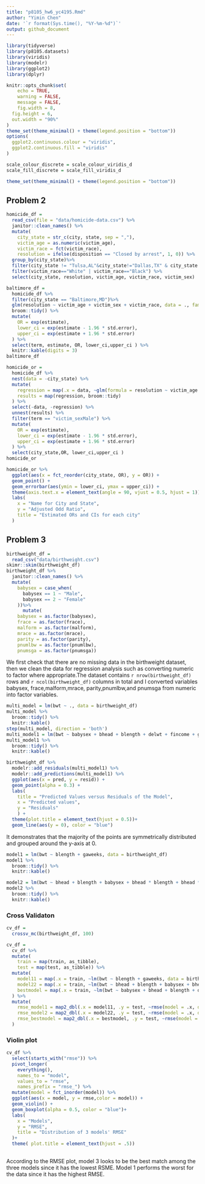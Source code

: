 ```yaml
---
title: "p8105_hw6_yc4195.Rmd"
author: "Yimin Chen"
date: '`r format(Sys.time(), "%Y-%m-%d")`'
output: github_document
---
```


```r
library(tidyverse)
library(p8105.datasets)
library(viridis)
library(modelr)
library(ggplot2)
library(dplyr)

knitr::opts_chunk$set(
	echo = TRUE,
	warning = FALSE,
	message = FALSE, 
	fig.width = 8, 
  fig.height = 6,
  out.width = "90%"
)
theme_set(theme_minimal() + theme(legend.position = "bottom"))
options(
  ggplot2.continuous.colour = "viridis",
  ggplot2.continuous.fill = "viridis"
)

scale_colour_discrete = scale_colour_viridis_d
scale_fill_discrete = scale_fill_viridis_d

theme_set(theme_minimal() + theme(legend.position = "bottom"))
```

## Problem 2


```r
homicide_df = 
  read_csv(file = "data/homicide-data.csv") %>% 
  janitor::clean_names() %>% 
  mutate(
    city_state = str_c(city, state, sep = ","),
    victim_age = as.numeric(victim_age),
    victim_race = fct(victim_race),
    resolution = ifelse(disposition == "Closed by arrest", 1, 0)) %>% 
  group_by(city_state)%>% 
  filter(city_state != "Tulsa,AL"&city_state!="Dallas,TX" & city_state!="Phoenix,AZ" & city_state!="Kansas City,MO")%>% 
  filter(victim_race=="White" | victim_race=="Black") %>%
  select(city_state, resolution, victim_age, victim_race, victim_sex)
```

```r
baltimore_df = 
  homicide_df %>% 
  filter(city_state == "Baltimore,MD")%>% 
  glm(resolution ~ victim_age + victim_sex + victim_race, data = ., family =binomial())%>%
  broom::tidy() %>%
  mutate(
    OR = exp(estimate),
    lower_ci = exp(estimate - 1.96 * std.error),
    upper_ci = exp(estimate + 1.96 * std.error)
  ) %>% 
  select(term, estimate, OR, lower_ci,upper_ci ) %>% 
  knitr::kable(digits = 3)
baltimore_df
```

```r
homicide_or = 
  homicide_df %>% 
  nest(data = -city_state) %>% 
  mutate(
    regression = map(.x = data, ~glm(formula = resolution ~ victim_age + victim_sex + victim_race, data = .x, family = binomial())),
    results = map(regression, broom::tidy)
  ) %>% 
  select(-data, -regression) %>% 
  unnest(results) %>% 
  filter(term == "victim_sexMale") %>% 
  mutate(
    OR = exp(estimate),
    lower_ci = exp(estimate - 1.96 * std.error),
    upper_ci = exp(estimate + 1.96 * std.error)
  ) %>% 
  select(city_state,OR, lower_ci,upper_ci ) 
homicide_or
```


```r
homicide_or %>% 
  ggplot(aes(x = fct_reorder(city_state, OR), y = OR)) +
  geom_point() + 
  geom_errorbar(aes(ymin = lower_ci, ymax = upper_ci)) + 
  theme(axis.text.x = element_text(angle = 90, vjust = 0.5, hjust = 1))+
  labs(
    x = "Name for City and State",
    y = "Adjusted Odd Ratio",
    title = "Estimated ORs and CIs for each city"
  )

```


## Problem 3

```r
birthweight_df = 
  read_csv("data/birthweight.csv")
skimr::skim(birthweight_df)
birthweight_df %>% 
  janitor::clean_names() %>%
  mutate(
    babysex = case_when(
      babysex == 1 ~ "Male",
      babysex == 2 ~ "Female"
    ))%>% 
      mutate(
    babysex = as.factor(babysex),
    frace = as.factor(frace),
    malform = as.factor(malform),
    mrace = as.factor(mrace),
    parity = as.factor(parity),
    pnumlbw = as.factor(pnumlbw),
    pnumsga = as.factor(pnumsga)) 
```

We first check that there are no missing data in the birthweight dataset, then we clean the data for regression analysis such as converting numeric to factor where appropriate.The dataset contains `r nrow(birthweight_df)` rows and `r ncol(birthweight_df)` columns in total and I converted variables babysex, frace,malform,mrace, parity,pnumlbw,and pnumsga from numeric into factor variables.


```r
multi_model = lm(bwt ~ ., data = birthweight_df)
multi_model %>% 
  broom::tidy() %>% 
  knitr::kable()
step(multi_model, direction = 'both')
multi_model1 = lm(bwt ~ babysex + bhead + blength + delwt + fincome + gaweeks + mheight + mrace + parity + ppwt + smoken, data = birthweight_df)
multi_model1 %>% 
  broom::tidy() %>% 
  knitr::kable()
```

```r
birthweight_df %>% 
  modelr::add_residuals(multi_model1) %>%
  modelr::add_predictions(multi_model1) %>% 
  ggplot(aes(x = pred, y = resid)) + 
  geom_point(alpha = 0.3) +
  labs(
    title = "Predicted Values versus Residuals of the Model",
    x = "Predicted values",
    y = "Residuals"
    ) +
  theme(plot.title = element_text(hjust = 0.5))+
  geom_line(aes(y = 0), color = "blue")
```

It demonstrates that the majority of the points are symmetrically distributed and grouped around the y-axis at 0.

```r
model1 = lm(bwt ~ blength + gaweeks, data = birthweight_df)
model1 %>% 
  broom::tidy() %>% 
  knitr::kable()
```


```r
model2 = lm(bwt ~ bhead + blength + babysex + bhead * blength + bhead * babysex + blength * babysex + bhead * blength * babysex, data = birthweight_df)
model2 %>% 
  broom::tidy() %>% 
  knitr::kable()
```

### Cross Validaton

```r
cv_df = 
  crossv_mc(birthweight_df, 100)

cv_df = 
  cv_df %>%
  mutate(
    train = map(train, as_tibble),
    test = map(test, as_tibble)) %>% 
  mutate(
    model11 = map(.x = train, ~lm(bwt ~ blength + gaweeks, data = birthweight_df)),
    model22 = map(.x = train, ~lm(bwt ~ bhead + blength + babysex + bhead*blength + blength*babysex + bhead*babysex + bhead*blength*babysex, data = birthweight_df)),
    bestmodel = map(.x = train, ~lm(bwt ~ babysex + bhead + blength + delwt + fincome + gaweeks + mheight + mrace + parity + ppwt + smoken, data = birthweight_df))
  ) %>% 
  mutate(
    rmse_model1 = map2_dbl(.x = model11, .y = test, ~rmse(model = .x, data =.y)),
    rmse_model2 = map2_dbl(.x = model22, .y = test, ~rmse(model = .x, data =.y)),
    rmse_bestmodel = map2_dbl(.x = bestmodel, .y = test, ~rmse(model = .x, data =.y))
  )
```

### Violin plot

```r
cv_df %>% 
  select(starts_with("rmse")) %>% 
  pivot_longer(
    everything(),
    names_to = "model", 
    values_to = "rmse",
    names_prefix = "rmse_") %>% 
  mutate(model = fct_inorder(model)) %>% 
  ggplot(aes(x = model, y = rmse,color = model)) + 
  geom_violin() +
  geom_boxplot(alpha = 0.5, color = "blue")+
  labs(
    x = "Models",
    y = "RMSE",
    title = "Distribution of 3 models' RMSE"
  )+
  theme( plot.title = element_text(hjust = .5))
  
```

According to the RMSE plot, model 3 looks to be the best match among the three models since it has the lowest RSME. Model 1 performs the worst for the data since it has the highest RMSE.
